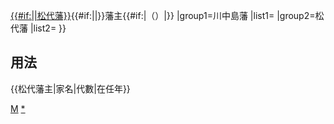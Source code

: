 {{Navbox
|bodyclass=hlist

|name=松代藩主
|title={{#if:{{{1|}}}|{{{1|}}}|}}[[松代藩|{{#if:{{{4|}}}|{{{4|}}}|松代藩}}]]{{#if:{{{2|}}}|{{{2|}}}|}}藩主{{#if:{{{3|}}}|（{{{3|}}}）|}}
|group1=川中島藩
|list1=
{{Navbox
|bodyclass=hlist
|child
 |group1=森家
 |list1=
*[[森忠政]]<small>1600-1603</small>
*轉封至[[津山藩]]
 |group2=長澤松平家
 |list2=
*[[松平忠輝]]<small>1603-1610</small>
*轉封至[[高田藩]]
}}
|group2=松代藩
|list2=
{{Navbox
|bodyclass=hlist
|child
 |group1=越前松平家
 |list1=
*[[松平忠昌]]<small>1616-1618</small>
*轉封至高田藩
 |group2=酒井家
 |list2=
*[[酒井忠勝 (出羽國莊內藩主)|酒井忠勝]]<small>1619-1622</small>
*轉封至[[庄内藩]]
 |group3=真田家
 |list3=
*[[真田信之]]<small>1622-1656</small>
*[[真田信政]]<small>1656-1658</small>
*[[真田幸道]]<small>1658-1727</small>
*[[真田信弘]]<small>1727-1736</small>
*[[真田信安]]<small>1737-1752</small>
*[[真田幸弘]]<small>1752-1798</small>
*[[真田幸專]]<small>1798-1823</small>
*[[真田幸貫]]<small>1823-1852</small>
*[[真田幸教]]<small>1852-1866</small>
*[[真田幸民]]<small>1866-1871</small>
*[[廢藩置縣]]
}}
}}<noinclude>

==用法==
<nowiki>{{松代藩主|家名|代數|在任年}}</nowiki>
[[Category:歷代藩主模板|M]]
[[Category:松代藩主|*]]
</noinclude>